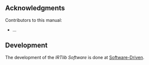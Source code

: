
## Acknowledgments

Contributors to this manual:

* ...


## Development

The development of the *IRTlib Software* is done at [Software-Driven](https://software-driven.de/).